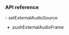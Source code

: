 <PlatformWrapper platform="android">

### API reference

<ProductWrapper product="voice-calling">
- <Link to="{{Global.API_REF_ANDROID_ROOT}}/class_irtcengine.html#api_irtcengine_setexternalaudiosource">setExternalAudioSource</Link>

- <Link to="{{Global.API_REF_ANDROID_ROOT}}/class_irtcengine.html#api_imediaengine_pushaudioframe">pushExternalAudioFrame</Link>
</ProductWrapper>

</PlatformWrapper>
